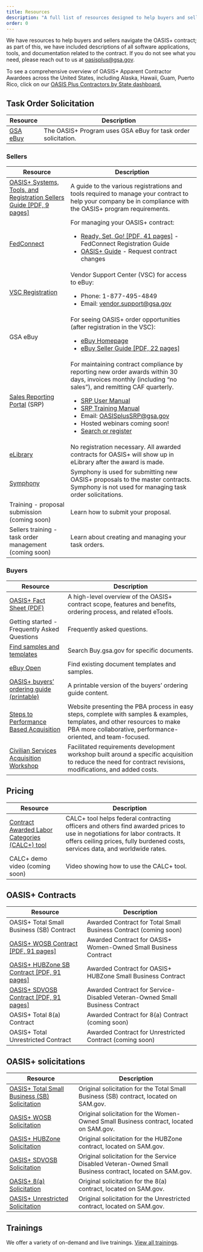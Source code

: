 ```yaml
---
title: Resources
description: "A full list of resources designed to help buyers and sellers navigate the OASIS+ contract: explore software applications, tools, and documentation."
order: 0
---
```


We have resources to help buyers and sellers navigate the OASIS+ contract; as part of this, we have included descriptions of all software applications, tools, and documentation related to the contract. If you do not see what you need, please reach out to us at [oasisplus@gsa.gov](mailto:oasisplus@gsa.gov).

To see a comprehensive overview of OASIS+ Apparent Contractor Awardees across the United States, including Alaska, Hawaii, Guam, Puerto Rico, click on our [OASIS Plus Contractors by State dashboard.](https://d2d.gsa.gov/report/oasis-plus-contractors-state)

## Task Order Solicitation
| Resource | Description |
| --------------------------| --------------------------|
| [GSA eBuy](https://www.ebuy.gsa.gov/ebuy/) | The OASIS+ Program uses GSA eBuy for task order solicitation. | 

### Sellers
| Resource | Description |
| --------------------------| --------------------------|
| [OASIS+ Systems, Tools, and Registration Sellers Guide [PDF, 9 pages]](/files/OASIS%2B_Systems%2C%20Tools%2C%20and%20Registration_Guide_%20updated_%20Nov%2012%202024%20(508).pdf) | A guide to the various registrations and tools required to manage your contract to help your company be in compliance with the OASIS+ program requirements. |
|[FedConnect](http://FedConnect.net) | For managing your OASIS+ contract: <br/><ul><li>[Ready, Set, Go! [PDF, 41 pages]](https://www.fedconnect.net/FedConnect/Marketing/Documents/FedConnect_Ready_Set_Go.pdf) - FedConnect Registration Guide</li><li>[OASIS+ Guide](/sellers-guide/make-changes-contract/) - Request contract changes</li> </ul>|
|[VSC Registration](https://vsc.gsa.gov/vsc/app-registration) | Vendor Support Center (VSC) for access to eBuy: <br/><ul><li>Phone: 1-877-495-4849</li><li> Email: [vendor.support@gsa.gov](mailto:vendor.support@gsa.gov)</li></ul> |
|GSA eBuy | For seeing OASIS+ order opportunities (after registration in the VSC):<br/><ul><li>[eBuy Homepage](https://www.ebuy.gsa.gov/ebuy/)</li><li>[eBuy Seller Guide [PDF, 22 pages]](https://www.ebuy.gsa.gov/ebuy/assets/content/eBuy-Contractor_jobaid.pdf)</li></ul>|
|[Sales Reporting Portal](https://srp.fas.gsa.gov/) (SRP) | For maintaining contract compliance by reporting new order awards within 30 days, invoices monthly (including “no sales”), and remitting CAF quarterly. <br/> <ul><li>[SRP User Manual](https://srp.fas.gsa.gov/usermanual/TDR.htm#t=GWAC_MAC%2FOverview.htm)</li> <li>[SRP Training Manual](https://srp.fas.gsa.gov/portal/captivate/)</li> <li>Email: [OASISplusSRP@gsa.gov](mailto:OASISplusSRP@gsa.gov)</li> <li>Hosted webinars coming soon!</li><li>[Search or register](https://www.gsa.gov/about-us/events-and-training/gsa-events)</li></ul> |
|[eLibrary](https://www.gsaelibrary.gsa.gov)|No registration necessary.  All awarded contracts for OASIS+ will show up in eLibrary after the award is made.|
|[Symphony](https://oasis.app.cloud.gov/) | Symphony is used for submitting new OASIS+ proposals to the master contracts. Symphony is not used for managing task order solicitations. |
| Training - proposal submission (coming soon) | Learn how to submit your proposal. | 
| Sellers training - task order management   (coming soon) | Learn about creating and managing your task orders. |

### Buyers
| Resource | Description |
| --------------------------| --------------------------|
| [OASIS+ Fact Sheet (PDF)](/files/OASIS%2B%20Fact%20Sheet.pdf) | A high-level overview of the OASIS+ contract scope, features and benefits, ordering process, and related eTools. |
| Getting started - Frequently Asked Questions | Frequently asked questions. |
| [Find samples and templates](https://buy.gsa.gov/find-samples-templates-tips?sort_by=title&sort_order=asc&page=1) | Search Buy.gsa.gov for specific documents. |
| [eBuy Open](https://www.ebuy.gsa.gov/ebuyopen/) | Find existing document templates and samples. |
| [OASIS+ buyers’ ordering guide (printable)](/buyers-guide/printable/) | A printable version of the buyers’ ordering guide content. |
| [Steps to Performance Based Acquisition](https://buy.gsa.gov/spba) | Website presenting the PBA process in easy steps, complete with samples & examples, templates, and other resources to make PBA more collaborative, performance-oriented, and team-focused. |
| [Civilian Services Acquisition Workshop](https://www.gsa.gov/buy-through-us/products-and-services/professional-services/acquisition-support/civilian-services-acquisition-workshop-csaw?gsaredirect=csaw)| Facilitated requirements development workshop built around a specific acquisition to reduce the need for contract revisions, modifications, and added costs. |

## Pricing
| Resource | Description |
| --------------------------| --------------------------|
| [Contract Awarded Labor Categories (CALC+) tool](https://buy.gsa.gov/pricing/) | CALC+ tool helps federal contracting officers and others find awarded prices to use in negotiations for labor contracts. It offers ceiling prices, fully burdened costs, services data, and worldwide rates. |
| CALC+ demo video (coming soon) | Video showing how to use the CALC+ tool. |

## OASIS+ Contracts
| Resource | Description |
| --------------------------| --------------------------|
| OASIS+ Total Small Business (SB) Contract | Awarded Contract for Total Small Business Contract (coming soon) |
| [OASIS+ WOSB Contract [PDF, 91 pages]](/files/OASIS_plus_WOSB_Contract.pdf) | Awarded Contract for OASIS+ Women-Owned Small Business Contract |
| [OASIS+ HUBZone SB Contract [PDF, 91 pages]](/files/OASIS_plus_HUBZone_SB_Contract.pdf) | Awarded Contract for OASIS+ HUBZone Small Business Contract |
| [OASIS+ SDVOSB Contract [PDF, 91 pages]](/files/OASIS_plus_SDVOSB_Contract.pdf) | Awarded Contract for Service-Disabled Veteran-Owned Small Business Contract |
| OASIS+ Total 8(a) Contract | Awarded Contract for 8(a) Contract (coming soon) |
| OASIS+ Total Unrestricted Contract | Awarded Contract for Unrestricted Contract (coming soon) |

## OASIS+ solicitations
| Resource | Description |
| --------------------------| --------------------------|
| [OASIS+ Total Small Business (SB) Solicitation](https://sam.gov/opp/aee19cd68ef845188b7861bd18489bc6/view) | Original solicitation for the Total Small Business (SB) contract, located on SAM.gov. |
| [OASIS+ WOSB Solicitation](https://sam.gov/opp/b20856d65d5c4facbb7036d90c1d3be2/view) | Original solicitation for the Women-Owned Small Business contract, located on SAM.gov. |
| [OASIS+ HUBZone Solicitation](https://sam.gov/opp/3a6cb8b7d68245249826eb2e7b61a0fe/view) | Original solicitation for the HUBZone contract, located on SAM.gov. |
| [OASIS+ SDVOSB Solicitation](https://sam.gov/opp/378353249833430bb896c6303ad1a8b5/view) | Original solicitation for the Service Disabled Veteran-Owned Small Business contract, located on SAM.gov.|
| [OASIS+ 8(a) Solicitation ](https://sam.gov/opp/913a0a54ea514ab287322007108895ec/view) | Original solicitation for the 8(a) contract, located on SAM.gov. |
| [OASIS+ Unrestricted Solicitation](https://sam.gov/opp/a23f23153c9241f0bd7c2fad1c71acc3/view)| Original solicitation for the Unrestricted contract, located on SAM.gov. |

## Trainings

We offer a variety of on-demand and live trainings. [View all trainings](/events-training/).
